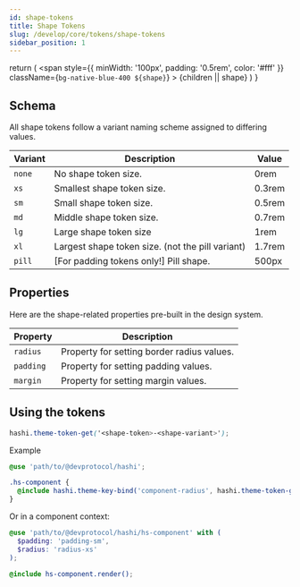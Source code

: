 ```yaml
---
id: shape-tokens
title: Shape Tokens
slug: /develop/core/tokens/shape-tokens
sidebar_position: 1
---
```


  return (
    <span
      style={{
        minWidth: '100px',
        padding: '0.5rem',
        color: '#fff'
      }}
      className={`bg-native-blue-400 ${shape}`}
    >
      {children || shape}
    </span>
  )
}

## Schema
All shape tokens follow a variant naming scheme assigned to differing values.

| Variant | Description                                      | Value                                             |
|---------|--------------------------------------------------|---------------------------------------------------|
| `none`  | No shape token size.                             | <ShapePreview shape="r-none">0rem</ShapePreview>  |
| `xs`    | Smallest shape token size.                       | <ShapePreview shape="r-xs">0.3rem</ShapePreview>  |
| `sm`    | Small shape token size.                          | <ShapePreview shape="r-sm">0.5rem</ShapePreview>  |
| `md`    | Middle shape token size.                         | <ShapePreview shape="r-md">0.7rem</ShapePreview>  |
| `lg`    | Large shape token size                           | <ShapePreview shape="r-lg">1rem</ShapePreview>    |
| `xl`    | Largest shape token size. (not the pill variant) | <ShapePreview shape="r-xl">1.7rem</ShapePreview>  |
| `pill`  | [For padding tokens only!] Pill shape.           | <ShapePreview shape="r-pill">500px</ShapePreview> |

## Properties
Here are the shape-related properties pre-built in the design system.

| Property  | Description                                |
|-----------|--------------------------------------------|
| `radius`  | Property for setting border radius values. |
| `padding` | Property for setting padding values.       |
| `margin`  | Property for setting margin values.        |

## Using the tokens
```scss
hashi.theme-token-get('<shape-token>-<shape-variant>');
```
Example
```scss
@use 'path/to/@devprotocol/hashi';

.hs-component {
  @include hashi.theme-key-bind('component-radius', hashi.theme-token-get('radius-md'));
}
```
Or in a component context:
```scss
@use 'path/to/@devprotocol/hashi/hs-component' with (
  $padding: 'padding-sm',
  $radius: 'radius-xs'
);

@include hs-component.render();
```
